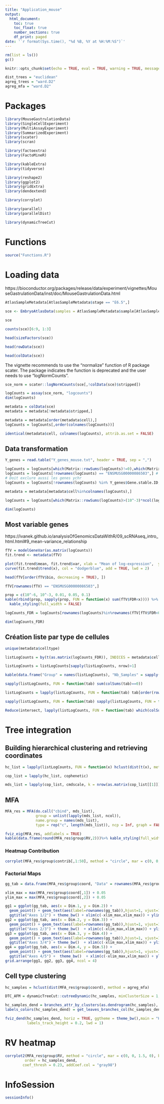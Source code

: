 ```yaml
---
title: "Application_mouse"
output:
  html_document:
    toc: true
    toc_float: true
    number_sections: true
    df_print: paged
date: '`r format(Sys.time(), "%d %B, %Y at %H:%M:%S")`'
---
```


```r
rm(list = ls())
gc()
```

```r
knitr::opts_chunk$set(echo = TRUE, eval = TRUE, warning = TRUE, message = FALSE, fig.align = "center", fig.ext='png', fig.path = "Application_mouse/", cache = FALSE)
```

```r
dist_trees = "euclidean"
agreg_trees = "ward.D2"
agreg_mfa = "ward.D2"
```

# Packages

```r
library(MouseGastrulationData)
library(SingleCellExperiment)
library(MultiAssayExperiment)
library(SummarizedExperiment)
library(scater)
library(scran)

library(factoextra)
library(FactoMineR)

library(kableExtra)
library(tidyverse)

library(reshape2)
library(ggplot2)
library(gridExtra)
library(dendextend)

library(corrplot)

library(parallel)
library(parallelDist)

library(dynamicTreeCut)
```

# Functions

```r
source("Functions.R")
```

# Loading data

https://bioconductor.org/packages/release/data/experiment/vignettes/MouseGastrulationData/inst/doc/MouseGastrulationData.html

```r
AtlasSampleMetadata[AtlasSampleMetadata$stage == "E6.5",]
```

```r
sce <- EmbryoAtlasData(samples = AtlasSampleMetadata$sample[AtlasSampleMetadata$stage == "E6.5"])
```

```r
sce
```

```r
counts(sce)[6:9, 1:3]
```

```r
head(sizeFactors(sce))
```

```r
head(rowData(sce))
```

```r
head(colData(sce))
```

The vignette recommends to use the "normalize" function of R package scater. The package indicates the function is deprecated and the user needs to use "logNormCounts".

```r
sce_norm = scater::logNormCounts(sce[,!colData(sce)$stripped])
```

```r
logCounts = assay(sce_norm, "logcounts")
dim(logCounts)
```

```r
metadata = colData(sce)
metadata = metadata[!metadata$stripped,]
```

```r
metadata = metadata[order(metadata$cell),]
logCounts = logCounts[,order(colnames(logCounts))]
```

```r
identical(metadata$cell, colnames(logCounts), attrib.as.set = FALSE)
```

## Data transformation

```r
Y_genes = read.table("Y_genes_mouse.txt", header = TRUE, sep = ",")
```

```r
logCounts = logCounts[which(Matrix::rowSums(logCounts)!=0),which(Matrix::colSums(logCounts)!=0)]
logCounts = logCounts[!rownames(logCounts) == "ENSMUSG00000086503",] # sex gene, trouvé dans https://github.com/MarioniLab/EmbryoTimecourse2018/blob/master/analysis_scripts/atlas/core_functions.R function getHVGs
# Doit exclure aussi les genes ychr
logCounts = logCounts[!rownames(logCounts) %in% Y_genes$Gene.stable.ID, ]
```

```r
metadata = metadata[metadata$cell%in%colnames(logCounts),]
```

```r
logCounts = logCounts[which(Matrix::rowSums(logCounts)>(10^-3)*ncol(logCounts)),]
```

```r
dim(logCounts)
```

## Most variable genes

https://ivanek.github.io/analysisOfGenomicsDataWithR/09_scRNAseq_intro_html.html#9_mean-variance_relationship

```r
fTV = modelGeneVar(as.matrix(logCounts))
fit.trend <- metadata(fTV)
```

```r
plot(fit.trend$mean, fit.trend$var, xlab = "Mean of log-expression",  ylab = "Variance of log-expression")
curve(fit.trend$trend(x), col = "dodgerblue", add = TRUE, lwd = 2)
```

```r
head(fTV[order(fTV$bio, decreasing = TRUE), ])
```

```r
fTV[rownames(fTV) == "ENSMUSG00000086503",]
```


```r
prop = c(10^-6, 10^-3, 0.01, 0.05, 0.1)
kable(rbind(prop, sapply(prop, FUN = function(x) sum(fTV$FDR<x)))) %>% 
  kable_styling(full_width = FALSE) 
```

```r
logCounts_FDR = logCounts[rownames(logCounts)%in%rownames(fTV[fTV$FDR<0.1,]),]
```

```r
dim(logCounts_FDR)
```

## Création liste par type de cellules

```r
unique(metadata$celltype)
```

```r
listLogCounts = by(t(as.matrix(logCounts_FDR)), INDICES = metadata$celltype, FUN = function(tab) tab)
```

```r
listLogCounts = listLogCounts[sapply(listLogCounts, nrow)>1]
```

```r
kable(data.frame("Group" = names(listLogCounts), "Nb_Samples" = sapply(listLogCounts, nrow)),row.names = FALSE) %>% kable_styling()
```

```r
sapply(listLogCounts, FUN = function(tab) sum(colSums(tab)==0))
```

```r
listLogCounts = lapply(listLogCounts, FUN = function(tab) tab[order(rownames(tab)), order(colnames(tab))])
```

```r
sapply(listLogCounts, FUN = function(tab) sapply(listLogCounts, FUN = function(tab2) identical(colnames(tab), colnames(tab2), attrib.as.set = FALSE)))
```

```r
Reduce(intersect, lapply(listLogCounts, FUN = function(tab) which(colSums(tab) == 0)))
```


# Tree integration

## Building hierarchical clustering and retrieving coordinates

```r
hc_list = lapply(listLogCounts, FUN = function(x) hclust(dist(t(x), method = dist_trees), method = agreg_trees))
```

```r
cop_list = lapply(hc_list, cophenetic)
```

```r
mds_list = lapply(cop_list, cmdscale, k = nrow(as.matrix(cop_list[[1]]))-1)
```

## MFA

```r
MFA_res = MFA(do.call("cbind", mds_list),
              group = unlist(lapply(mds_list, ncol)),
              name.group = names(mds_list),
              type = rep("c", length(mds_list)), ncp = Inf, graph = FALSE)
```

```r
fviz_eig(MFA_res, addlabels = TRUE)
kable(data.frame(round(MFA_res$group$RV,2)))%>% kable_styling(full_width = FALSE)
```

### Heatmap Contribution

```r
corrplot(MFA_res$group$contrib[,1:50], method = "circle", mar = c(0, 0, 1.5, 0), bg = "antiquewhite", diag = TRUE, title = "Contribution, 50 first axes", is.corr = FALSE)
```

### Factorial Maps

```r
gg_tab = data.frame(MFA_res$group$coord, "Data" = rownames(MFA_res$group$coord))

xlim_max = max(MFA_res$group$coord[,1]) + 0.05
ylim_max = max(MFA_res$group$coord[,2]) + 0.05

gg1 = ggplot(gg_tab, aes(x = Dim.1, y = Dim.2)) + 
  geom_point() + geom_text(aes(label=rownames(gg_tab)),hjust=1, vjust=1) +
  ggtitle("Axes 1/2") + theme_bw() + xlim(c(-xlim_max,xlim_max)) + ylim(c(0,ylim_max))
gg2 = ggplot(gg_tab, aes(x = Dim.2, y = Dim.3)) + 
  geom_point() + geom_text(aes(label=rownames(gg_tab)),hjust=1, vjust=1) +
  ggtitle("Axes 2/3") + theme_bw()  + xlim(c(-xlim_max,xlim_max)) + ylim(c(0,ylim_max))
gg3 = ggplot(gg_tab, aes(x = Dim.3, y = Dim.4)) + 
  geom_point() + geom_text(aes(label=rownames(gg_tab)),hjust=1, vjust=1) +
  ggtitle("Axes 3/4") + theme_bw()  + xlim(c(-xlim_max,xlim_max)) + ylim(c(0,ylim_max))
gg4 = ggplot(gg_tab, aes(x = Dim.4, y = Dim.5)) + 
  geom_point() + geom_text(aes(label=rownames(gg_tab)),hjust=1, vjust=1) + 
  ggtitle("Axes 4/5") +  theme_bw()  + xlim(c(-xlim_max,xlim_max)) + ylim(c(0,ylim_max))
grid.arrange(gg1, gg2, gg3, gg4, ncol = 4)
```

## Cell type clustering

```r
hc_samples = hclust(dist(MFA_res$group$coord), method = agreg_mfa)
```

```r
DTC_AFM = dynamicTreeCut::cutreeDynamic(hc_samples, minClusterSize = 1, distM = as.matrix(dist(MFA_res$group$coord)))
```

```r
hc_samples_dend = branches_attr_by_clusters(as.dendrogram(hc_samples), clusters = (as.numeric(DTC_AFM)+1)[hc_samples$order])
labels_colors(hc_samples_dend) = get_leaves_branches_col(hc_samples_dend)
```

```r
fviz_dend(hc_samples_dend, horiz = TRUE, ggtheme = theme_bw(),main = "Hierarchical Clustering of cell types",
          labels_track_height = 0.2, lwd = 1)
```

# RV heatmap

```r
corrplot2(MFA_res$group$RV, method = "circle", mar = c(0, 0, 1.5, 0), bg = "antiquewhite", diag = FALSE, tl.cex = 0.8, tl.col = "black", is.corr = FALSE,
         order = hc_samples_dend,
        coef_thresh = 0.23, addCoef.col = "gray98")
```


# InfoSession

```r
sessionInfo()
```
